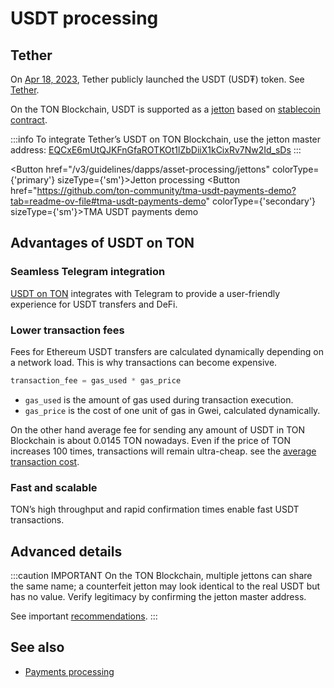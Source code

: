 

# USDT processing

## Tether

On [Apr 18, 2023](https://t.me/toncoin/824), Tether publicly launched the USDT (USD₮) token. See <a href="https://tether.to/en/" target="_blank" rel="noopener noreferrer">Tether</a>.

On the TON Blockchain, USDT is supported as a [jetton](/v3/guidelines/dapps/asset-processing/jettons) based on [stablecoin contract](https://github.com/ton-blockchain/stablecoin-contract).

:::info
To integrate Tether’s USDT on TON Blockchain, use the jetton master address:
[EQCxE6mUtQJKFnGfaROTKOt1lZbDiiX1kCixRv7Nw2Id_sDs](https://tonviewer.com/EQCxE6mUtQJKFnGfaROTKOt1lZbDiiX1kCixRv7Nw2Id_sDs?section=jetton)
:::

<Button href="/v3/guidelines/dapps/asset-processing/jettons" colorType={'primary'} sizeType={'sm'}>Jetton processing</Button>
<Button href="https://github.com/ton-community/tma-usdt-payments-demo?tab=readme-ov-file#tma-usdt-payments-demo" colorType={'secondary'} sizeType={'sm'}>TMA USDT payments demo</Button>

## Advantages of USDT on TON

### Seamless Telegram integration

[USDT on TON](https://ton.org/borderless) integrates with Telegram to provide a user-friendly experience for USDT transfers and DeFi.

### Lower transaction fees

Fees for Ethereum USDT transfers are calculated dynamically depending on a network load. This is why transactions can become expensive.

```cpp
transaction_fee = gas_used * gas_price
```

- `gas_used` is the amount of gas used during transaction execution.
- `gas_price` is the cost of one unit of gas in Gwei, calculated dynamically.

On the other hand average fee for sending any amount of USDT in TON Blockchain is about 0.0145 TON nowadays. Even if the price of TON increases 100 times, transactions will remain ultra-cheap. see the [average transaction cost](/v3/documentation/smart-contracts/transaction-fees/fees#average-transaction-cost).

### Fast and scalable

TON’s high throughput and rapid confirmation times enable fast USDT transactions.

## Advanced details

:::caution IMPORTANT
On the TON Blockchain, multiple jettons can share the same name; a counterfeit jetton may look identical to the real USDT but has no value. Verify legitimacy by confirming the jetton master address.

See important [recommendations](/v3/guidelines/dapps/asset-processing/jettons).
:::

## See also

- [Payments processing](/v3/guidelines/dapps/asset-processing/payments-processing)

<Feedback />

